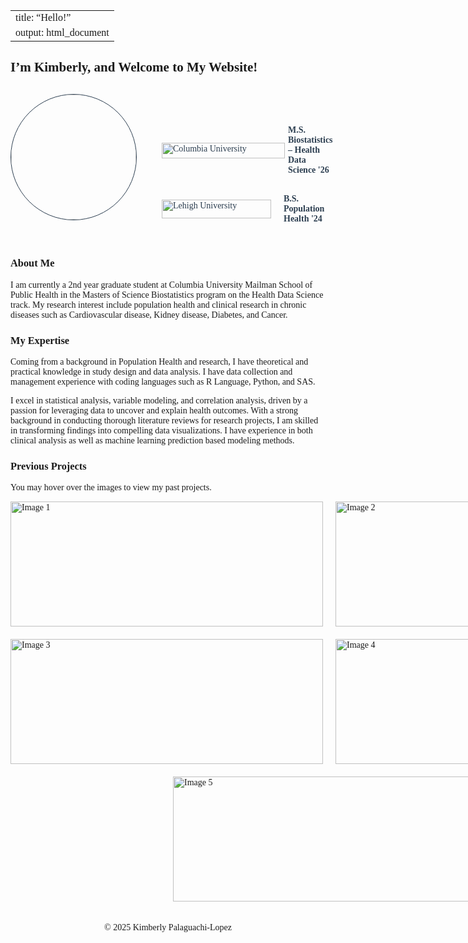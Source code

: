 
---
title: "Hello!"
output: html_document
---

<style>
body {
    font-family: 'Georgia', serif;
}

h1, h2, h3 {
    font-family: 'Georgia', serif;
}
</style> 





## I'm Kimberly, and Welcome to My Website!



```{=html}
<div style="display: flex; align-items: flex-start; gap: 30px; margin-top: 30px;">

  <img src="images/IMG_5708.jpeg" style="width:200px; height:200px; border-radius:50%; object-fit:cover; border: 1px solid #2C3E50;">

  
  <div class="education-details" style="font-family: Georgia, serif; padding-top: 50px;">

   
    <div class="edu-item" style="display: flex; align-items: center; margin-bottom: 30px; color: #2C3E50;">
      <i class="fa-solid fa-graduation-cap fa-lg" style="margin-right: 10px;"></i>
      <img src="images/CU_logo.png" alt="Columbia University" style="width: 197px; height: 25px; margin-right: 5px;">
      <div>
        <strong>M.S. Biostatistics – Health Data Science '26</strong><br>
      </div>
    </div>

    <div class="edu-item" style="display: flex; align-items: center; margin-bottom: 30px; color: #2C3E50;">
      <i class="fa-solid fa-graduation-cap fa-lg" style="margin-right: 10px;"></i>
      <img src="images/lehigh_logo.png" alt="Lehigh University" style="width: 175px; height: 30px; margin-right: 20px;">
      <div>
        <strong>  B.S. Population Health '24</strong><br>
      </div>
    </div>

  </div>
</div>

```
### About Me

I am currently a 2nd year graduate student at Columbia University Mailman School of Public Health in the Masters of Science Biostatistics program on the Health Data Science track. My research interest include population health and clinical research in chronic diseases such as Cardiovascular disease, Kidney disease, Diabetes, and Cancer. 

### My Expertise

Coming from a background in Population Health and research, I have theoretical and practical knowledge in study design and data analysis. I have data collection and management experience with coding languages such as R Language, Python, and SAS. 

I excel in statistical analysis, variable modeling, and correlation analysis, driven by a passion for leveraging data to uncover and explain health outcomes. With a strong background in conducting thorough literature reviews for research projects, I am skilled in transforming findings into compelling data visualizations. I have experience in both clinical analysis as well as machine learning prediction based modeling methods. 

### Previous Projects 

You may hover over the images to view my past projects. 
```{=html}
<style>

#image-grid .grid-container {
  display: grid;
  grid-template-columns: repeat(2, 1fr);  
  gap: 20px;  
  justify-items: center;
  align-items: center;}

#image-grid .container {
  position: relative;
  width: 500px;  
  height: 200px; }

#image-grid .image {
  display: block;
  width: 100%;
  height: 100%;
  object-fit: cover;  
  transition: filter 0.5s ease;  }
  
#image-grid .container:hover .image {
  filter: blur(1px);  
}

#image-grid .overlay {
  position: absolute;
  top: 0;
  bottom: 0;
  left: 0;
  right: 0;
  opacity: 0;  
  transition: 0.5s ease; /* opacity */}


#image-grid .container:hover .overlay {
  opacity: 1;  /*  overlay when hovering */}

#image-grid .text {
  color: white;
  font-size: 20px;
  position: absolute;
  top: 50%;
  left: 50%;
  transform: translate(-50%, -50%);
  text-align: center;
}

#image-grid .text a {
  color: white; 
  text-decoration: none; 
}

#image-grid .text a:hover {
  text-decoration: underline; 
}
#image-grid .center-span {
  grid-column: span 2;
  justify-self: center;
}

</style>



<div id="image-grid">
  <div class="grid-container">
    <div class="container">
      <img src="images/flu_img.png" alt="Image 1" class="image">
      <div class="overlay">
        <div class="text"><a href=" vaccine.html">Predicting Flu Severity </a></div>
      </div>
    </div>
    <div class="container">
      <img src="images/SAS_final_project_tables/Alzheimers.png" alt="Image 2" class="image">
      <div class="overlay">
        <div class="text"><a href="SAS_project.html"> Sex and Genetic Risk Factors of Cognitive Decline </a></div>
      </div>
    </div>
    <div class="container">
      <img src="images/photo1.jpg" alt="Image 3" class="image">
      <div class="overlay">
        <div class="text"><a href=" projects.html"> Breast Cancer Survival Modeling</a></div>
      </div>
    </div>
    <div class="container">
      <img src="images/asthma.png " alt="Image 4" class="image">
      <div class="overlay">
        <div class="text"><a href="asthma_project.html">Asthma Prevalance and Temperature
 </a></div>
      </div>
    </div>
    <div class="container center-span">
      <img src="images/Influenza/img.png" alt="Image 5" class="image">
      <div class="overlay">
        <div class="text"><a href=" influenza.html"> Influenza Agent Based Modeling </a></div>
      </div>
    </div>
  </div>
</div>

```



```{=html}
<head>
    <meta charset="UTF-8">
    <meta name="viewport" content="width=device-width, initial-scale=1.0">
    <title>My Portfolio</title>
    <link rel="stylesheet" href="https://cdnjs.cloudflare.com/ajax/libs/font-awesome/6.0.0-beta3/css/all.min.css">
    <style>
        footer {
            text-align: center;
            padding: 20px;
            background-color: transparent;
        }
    </style>
</head>
<body>

<footer>
    <p>© 2025 Kimberly Palaguachi-Lopez</p>
</footer>

</body>
</html>

```





